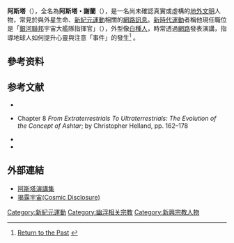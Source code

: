 '''阿斯塔'''（{{lang|en|Ashtar}}），全名為'''阿斯塔・謝蘭'''（{{lang|en|Ashtar Sheran}}），是一名尚未確認真實或虛構的[[地外文明|地外文明]]人物，常見於與外星生命、[[新紀元運動|新紀元運動]]相關的[[網路訊息|網路訊息]]。[[新時代運動|新時代運動]]者稱他現任職位是「[[銀河聯邦|銀河聯邦]]宇宙大艦隊指揮官」（{{lang|en|Supreme Commander of the Galactic Federation fleet}}），外型像[[白種人|白種人]]，時常透過[[網路|網路]]發表演講，指導地球人如何提升心靈與注意「事件」的發生<ref>[http://www.uforq.asn.au/articles/returntopast.html Return to the Past] {{webarchive|url=https://web.archive.org/web/20130409074257/http://www.uforq.asn.au/articles/returntopast.html |date=2013-04-09 }}</ref> 。

== 參考资料 ==
{{REFLIST}}
==参考文献==
*{{citation |last=Denzler |first=Brenda |year=2001 |title=The lure of the edge |publisher=Berkeley: University of California Press |isbn=978-0-520-22432-2 |url=http://www.worldcat.org/oclc/46836738 |accessdate=2013-05-30 |archive-date=2019-07-13 |archive-url=https://web.archive.org/web/20190713122857/https://www.worldcat.org/title/lure-of-the-edge-scientific-passions-religious-beliefs-and-the-pursuit-of-ufos/oclc/46836738 |dead-url=no }}
*{{citation |year=2003 |title=UFO Religions |last=Partridge |first=Christopher Hugh |publisher=Routledge |isbn=978-0-415-26324-5 |url=http://books.google.com/?id=zHT8CeeiWlIC}} Chapter 8 ''From Extraterrestrials To Ultraterrestrials: The Evolution of the Concept of Ashtar''; by Christopher Helland, pp. 162–178
*{{citation |last=Lewis |first=James R |year=2004 |title=The Oxford handbook of new religious movements |publisher=Oxford |isbn=978-0-19-514986-9 |url=http://www.worldcat.org/oclc/59290339 |accessdate=2013-05-30 |archive-date=2019-07-13 |archive-url=https://web.archive.org/web/20190713122905/https://www.worldcat.org/title/oxford-handbook-of-new-religious-movements/oclc/59290339 |dead-url=no }}
*{{citation |last=Wójcik |first=Daniel |year=1997 |title=The end of the world as we know it |publisher=New York University Press |isbn=978-0-8147-9283-4 |url=http://www.worldcat.org/oclc/36597661 |ref=CITEREFWojcik1997 |accessdate=2013-05-30 |archive-date=2019-07-13 |archive-url=https://web.archive.org/web/20190713122904/https://www.worldcat.org/title/end-of-the-world-as-we-know-it-faith-fatalism-and-apocalypse-in-america/oclc/36597661 |dead-url=no }}

==外部連結==
*[http://www.ashtarontheroad.com/ashtarcommand.html 阿斯塔演講集] {{Wayback|url=http://www.ashtarontheroad.com/ashtarcommand.html |date=20130622033821 }}
*[https://www.gaia.com/series/cosmic-disclosure 揭露宇宙(Cosmic Disclosure)] {{Wayback|url=https://www.gaia.com/series/cosmic-disclosure |date=20170413235810 }}

{{规范控制}}

[[Category:新紀元運動|Category:新紀元運動]]
[[Category:幽浮相关宗教|Category:幽浮相关宗教]]
[[Category:新興宗教人物|Category:新興宗教人物]]
{{stub}}